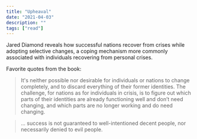 ```yaml
---
title: "Upheaval"
date: "2021-04-03"
description: ""
tags: ["read"]
---
```


Jared Diamond reveals how successful nations recover from crises while adopting selective changes, a coping mechanism more commonly associated with individuals recovering from personal crises.

Favorite quotes from the book:

> It's neither possible nor desirable for individuals or nations to change completely, and to discard everything of their former identities. The challenge, for nations as for individuals in crisis, is to figure out which parts of their identities are already functioning well and don’t need changing, and which parts are no longer working and do need changing.

> ... success is not guaranteed to well-intentioned decent people, nor necessarily denied to evil people.
